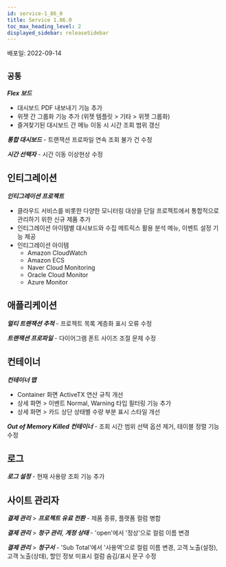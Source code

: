 ```yaml
---
id: service-1_86_0
title: Service 1.86.0
toc_max_heading_level: 2
displayed_sidebar: releaseSidebar
---
```



배포일: 2022-09-14

## `공통`

***Flex 보드***

- 대시보드 PDF 내보내기 기능 추가 
- 위젯 간 그룹화 기능 추가 (위젯 템플릿 > 기타 > 위젯 그룹화)
- 즐겨찾기된 대시보드 간 메뉴 이동 시 시간 조회 범위 갱신

***통합 대시보드*** - 트랜잭션 프로파일 연속 조회 불가 건 수정

***시간 선택자*** - 시간 이동 이상현상 수정

## 인티그레이션

***인티그레이션 프로젝트***

* 클라우드 서비스를 비롯한 다양한 모니터링 대상을 단일 프로젝트에서 통합적으로 관리하기 위한 신규 제품 추가
* 인티그레이션 아이템별 대시보드와 수집 메트릭스 활용 분석 메뉴, 이벤트 설정 기능 제공
* 인티그레이션 아이템
  * Amazon CloudWatch
  * Amazon ECS
  * Naver Cloud Monitoring
  * Oracle Cloud Monitor
  * Azure Monitor

## 애플리케이션

***멀티 트랜잭션 추적*** - 프로젝트 목록 계층화 표시 오류 수정

***트랜잭션 프로파일*** - 다이어그램 폰트 사이즈 조절 문제 수정

## 컨테이너

***컨테이너 맵***

 - Container 화면 ActiveTX 연산 규칙 개선
 - 상세 화면 > 이벤트 Normal, Warning 타입 필터링 기능 추가
 - 상세 화면 > 카드 상단 상태별 수량 부분 표시 스타일 개선

***Out of Memory Killed 컨테이너*** - 조회 시간 범위 선택 옵션 제거, 테이블 정렬 기능 수정 

## 로그

***로그 설정*** - 현재 사용량 조회 기능 추가 

## 사이트 관리자

***결제 관리*** > ***프로젝트 유료 전환*** - 제품 종류, 플랫폼 컬럼 병합

***결제 관리*** > ***청구 관리***, ***계정 상태*** - 'open'에서 '정상'으로 컬럼 이름 변경

***결제 관리*** > ***청구서*** - 'Sub Total'에서 '사용액'으로 컬럼 이름 변경, 고객 노출(설정), 고객 노출(상태), 할인 정보 미표시 컬럼 숨김/표시 문구 수정


